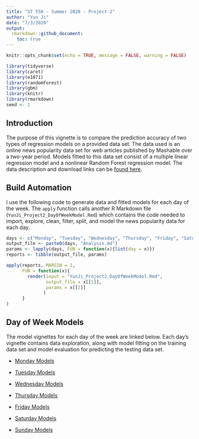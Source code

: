 ```yaml
---
title: "ST 558 - Summer 2020 - Project 2"
author: "Yun Ji"
date: "7/3/2020"
output:
  rmarkdown::github_document:
    toc: true
---
```


```r
knitr::opts_chunk$set(echo = TRUE, message = FALSE, warning = FALSE)
```

```r
library(tidyverse)
library(caret)
library(e1071)
library(randomForest)
library(gbm)
library(knitr)
library(rmarkdown)
seed <- 1
```

## Introduction
The purpose of this vignette is to compare the prediction accuracy of two types of regression models on a provided data set. The data used is an online news popularity data set for web articles published by Mashable over a two-year period. Models fitted to this data set consist of a multiple linear regression model and a nonlinear Random Forest regression model. The data description and download links can be [found here](https://archive.ics.uci.edu/ml/datasets/Online+News+Popularity#).

## Build Automation
I use the following code to generate data and fitted models for each day of the week. The `apply` function calls another R Markdown file (`YunJi_Project2_DayOfWeekModel.Rmd`) which contains the code needed to import, explore, clean, filter, split, and model the news popularity data for each day.

```r
days <- c("Monday", "Tuesday", "Wednesday", "Thursday", "Friday", "Saturday", "Sunday")
output_file <- paste0(days, "Analysis.md")
params <- lapply(days, FUN = function(x){list(day = x)})
reports <- tibble(output_file, params)

apply(reports, MARGIN = 1,
      FUN = function(x){
        render(input = "YunJi_Project2_DayOfWeekModel.Rmd", 
               output_file = x[[1]], 
               params = x[[2]]
              )
      }
)
```

## Day of Week Models

The model vignettes for each day of the week are linked below. Each day's vignette contains data exploration, along with model fitting on the training data set and model evaluation for predicting the testing data set.

* [Monday Models](MondayAnalysis.html)

* [Tuesday Models](TuesdayAnalysis.html)

* [Wednesday Models](WednesdayAnalysis.html)

* [Thursday Models](ThursdayAnalysis.html)

* [Friday Models](FridayAnalysis.html)

* [Saturday Models](SaturdayAnalysis.html)

* [Sunday Models](SundayAnalysis.html)


